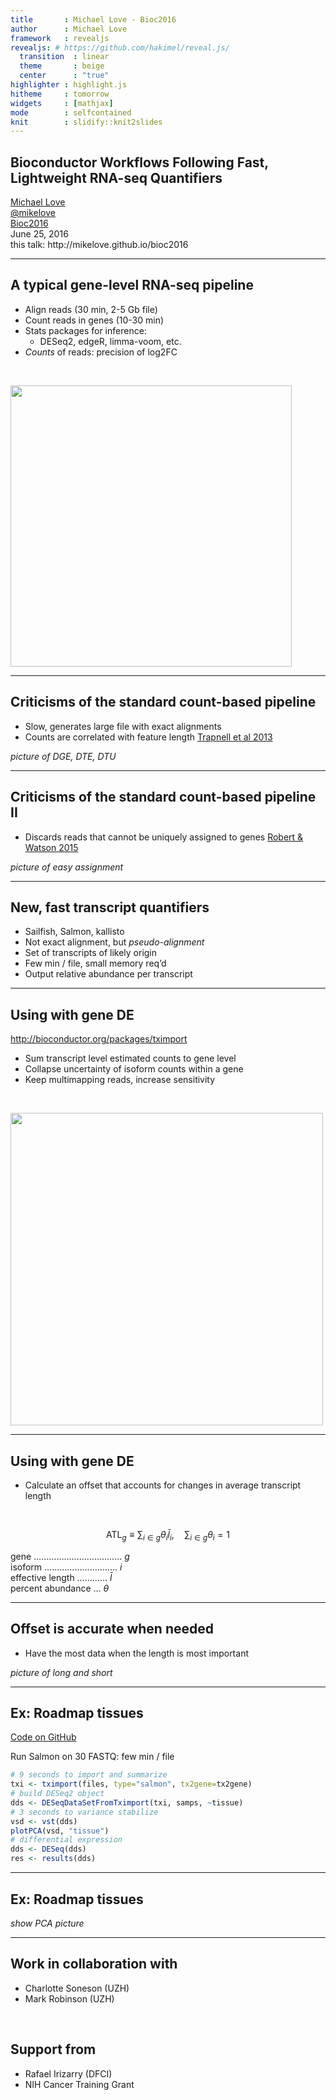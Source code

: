 ```yaml
---
title       : Michael Love - Bioc2016
author      : Michael Love
framework   : revealjs
revealjs: # https://github.com/hakimel/reveal.js/
  transition  : linear
  theme       : beige
  center      : "true"
highlighter : highlight.js
hitheme     : tomorrow
widgets     : [mathjax]
mode        : selfcontained
knit        : slidify::knit2slides
---
```


## Bioconductor Workflows Following Fast, Lightweight RNA-seq Quantifiers

[Michael Love](http://mikelove.github.io) <br>
[@mikelove](http://twitter.com/mikelove) <br>
[Bioc2016](http://bioconductor.org/help/course-materials/2016/BioC2016/) <br>
June 25, 2016 <br>
this talk: http://mikelove.github.io/bioc2016

---

## A typical gene-level RNA-seq pipeline

* Align reads (30 min, 2-5 Gb file)
* Count reads in genes (10-30 min)
* Stats packages for inference:
    * DESeq2, edgeR, limma-voom, etc.
* *Counts* of reads: precision of log2FC

<br>

<img width=450 src="img/maplot.png">

---

## Criticisms of the standard count-based pipeline

* Slow, generates large file with exact alignments
* Counts are correlated with feature length
[Trapnell et al 2013](http://www.ncbi.nlm.nih.gov/pmc/articles/PMC3869392/)

*picture of DGE, DTE, DTU*

---

## Criticisms of the standard count-based pipeline II

* Discards reads that cannot be uniquely assigned to genes [Robert & Watson 2015](https://genomebiology.biomedcentral.com/articles/10.1186/s13059-015-0734-x)

*picture of easy assignment*

---

## New, fast transcript quantifiers

* Sailfish, Salmon, kallisto
* Not exact alignment, but *pseudo-alignment*
* Set of transcripts of likely origin
* Few min / file, small memory req'd
* Output relative abundance per transcript

---

## Using with gene DE

<http://bioconductor.org/packages/tximport>

* Sum transcript level estimated counts to gene level
* Collapse uncertainty of isoform counts within a gene
* Keep multimapping reads, increase sensitivity

<br>

<img width=500 src="img/unident.png">

---

## Using with gene DE

* Calculate an offset that accounts for changes in average transcript length

<br>

$$ \textrm{ATL}_{g} \equiv \sum_{i \in g} \theta_{i} \bar{l}_{i}, \quad \sum_{i \in g} \theta_{i} = 1 $$

gene ................................... $g$ <br>
isoform ............................. $i$ <br>
effective length ............ $\bar{l}$ <br>
percent abundance ... $\theta$

---

## Offset is accurate when needed

* Have the most data when the length is most important

*picture of long and short*

---

## Ex: Roadmap tissues

[Code on GitHub](https://github.com/mikelove/roadmapSalmon)

Run Salmon on 30 FASTQ: few min / file

```r
# 9 seconds to import and summarize
txi <- tximport(files, type="salmon", tx2gene=tx2gene)
# build DESeq2 object
dds <- DESeqDataSetFromTximport(txi, samps, ~tissue)
# 3 seconds to variance stabilize
vsd <- vst(dds)
plotPCA(vsd, "tissue")
# differential expression
dds <- DESeq(dds)
res <- results(dds)
```

---

## Ex: Roadmap tissues

*show PCA picture*

---

## Work in collaboration with

* Charlotte Soneson (UZH)
* Mark Robinson (UZH)

<br>

## Support from

* Rafael Irizarry (DFCI)
* NIH Cancer Training Grant

